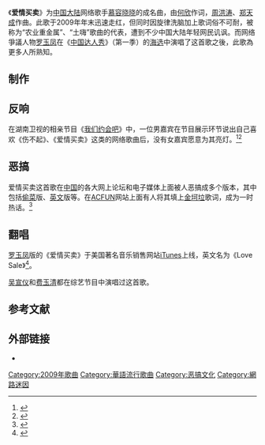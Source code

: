 {{POV |time=2012-04-07T16:50:45+00:00 }}

《'''爱情买卖'''》为[[中国大陆|中国大陆]]网络歌手[[慕容晓晓|慕容晓晓]]的成名曲，由[[何欣|何欣]]作词，[[周洪涛|周洪涛]]、[[郑天成|郑天成]]作曲。此歌于2009年年末迅速走红，但同时因旋律洗脑加上歌词俗不可耐，被称为“农业重金属”、“土嗨”歌曲的代表，遭到不少中国大陆年轻网民讥讽。而网络爭議人物[[罗玉凤|罗玉凤]]在《[[中国达人秀|中国达人秀]]》（第一季）的[[海选|海选]]中演唱了这首歌之後，此歌為更多人所熟知。

== 制作 ==
{{expand section |time=2019-10-24}}

== 反响 ==
{{expand section |time=2019-10-24}}

在湖南卫视的相亲节目《[[我们约会吧|我们约会吧]]》中，一位男嘉宾在节目展示环节说出自己喜欢《伤不起》、《爱情买卖》这类的网络歌曲后，没有女嘉宾愿意为其亮灯。<ref>{{cite web |url= https://haokan.baidu.com/v?pd=wisenatural&vid=16071768951752709119 |title=男嘉宾最喜欢《爱情买卖》、《伤不起》这样的歌曲，遭啪啪灭灯！ |author= |website=好看视频 |language=zh-cn |date=2018年12月17日 |access-date=2019年10月24日}}</ref><ref>{{cite news |url=https://ent.qq.com/a/20140114/008226.htm |title=《约会》钻石男曝惊人家事 正能量嘉宾遭灭灯 |author=icandyzheng (责任编辑) |website=腾讯娱乐 |language=zh-cn |date=2014年1月14日 |access-date=2019年10月24日 |archive-date=2019年10月24日 |archive-url=https://web.archive.org/web/20191024012443/https://ent.qq.com/a/20140114/008226.htm |dead-url=no }}</ref>

== 恶搞 ==
爱情买卖这首歌在[[中国|中国]]的各大网上论坛和电子媒体上面被人恶搞成多个版本，其中包括[[开心农场|偷菜]]版、[[英文|英文]]版等。在[[ACFUN|ACFUN]]网站上面有人将其填上[[金坷垃|金坷垃]]歌词，成为一时热话。<ref name="jinkela">{{cite news|title=爱情买卖 金坷垃版|url=http://www.acfun.tv/v/ac139252/|author="玩的是嘛" (Acfun网站用户ID)|website=[[acfun|acfun]]|language=zh-cn |accessdate=2010-09-17|archiveurl=https://web.archive.org/web/20111201111711/http://www.acfun.tv/v/ac139252/|archivedate=2011-12-01|deadurl=yes}}</ref>

== 翻唱 ==
[[罗玉凤|罗玉凤]]版的《爱情买卖》于美国著名音乐销售网站[[iTunes|iTunes]]上线，英文名为《Love Sale》<ref>{{itunes|us/album/love-sale/id384324552 |罗玉凤版《Love Sale》}}</ref>。{{fact|但原唱者慕容晓晓曾在采访中表达过对罗玉凤的嫌弃。}}

{{fact|另一位以唱“网络神曲”走红的歌手[[龚琳娜|龚琳娜]]有推出过《爱情买卖》的改编版本。}}

[[吴宣仪|吴宣仪]]和[[费玉清|费玉清]]都在综艺节目中演唱过这首歌。

== 参考文献 ==
{{reflist}}

== 外部链接 ==
* {{Douban |id=5290065 |type=music}}

{{DEFAULTSORT:Love Sale}}
[[Category:2009年歌曲|Category:2009年歌曲]]
[[Category:華語流行歌曲|Category:華語流行歌曲]]
[[Category:恶搞文化|Category:恶搞文化]]
[[Category:網路迷因|Category:網路迷因]]